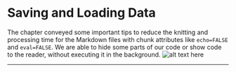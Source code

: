 # Saving and Loading Data

The chapter conveyed some important tips to reduce the knitting and processing time for the Markdown files with chunk attributes like `echo=FALSE` and `eval=FALSE`. We are able to hide some parts of our code or show code to the reader, without executing it in the background.
![alt text here](images/example_eval.png)
<hr />